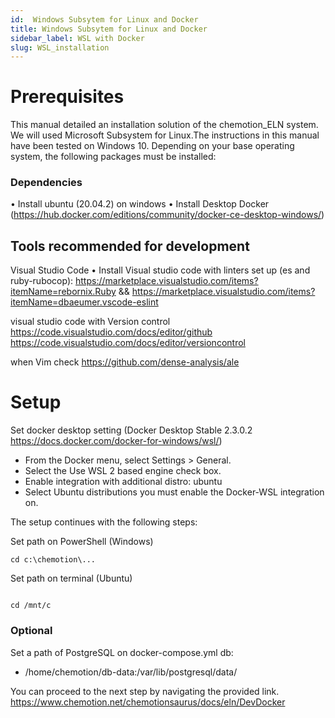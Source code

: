 ```yaml
---
id:  Windows Subsytem for Linux and Docker
title: Windows Subsytem for Linux and Docker
sidebar_label: WSL with Docker
slug: WSL_installation
---
```



# Prerequisites


This manual detailed an installation solution of the chemotion_ELN system. We will used Microsoft Subsystem for Linux.The instructions in this manual have been tested on Windows 10. Depending on your base operating system, the following packages must be installed:


### Dependencies

• Install ubuntu (20.04.2) on windows 
• Install Desktop Docker (https://hub.docker.com/editions/community/docker-ce-desktop-windows/)



## Tools recommended for development

Visual Studio Code 
• Install Visual studio code with linters set up (es and ruby-rubocop):
  https://marketplace.visualstudio.com/items?itemName=rebornix.Ruby && https://marketplace.visualstudio.com/items?itemName=dbaeumer.vscode-eslint

visual studio code with Version control 
https://code.visualstudio.com/docs/editor/github
https://code.visualstudio.com/docs/editor/versioncontrol

when Vim 
check https://github.com/dense-analysis/ale


# Setup

Set docker desktop setting (Docker Desktop Stable 2.3.0.2 https://docs.docker.com/docker-for-windows/wsl/)
-	From the Docker menu, select Settings > General.
-	Select the Use WSL 2 based engine check box.
-	Enable integration with additional distro: ubuntu
-	Select Ubuntu distributions you must enable the Docker-WSL integration on.


The setup continues with the following steps:


      
Set path on PowerShell (Windows)

```
cd c:\chemotion\...

```

Set path on terminal (Ubuntu)

```

cd /mnt/c

```
### Optional
Set a path of PostgreSQL on docker-compose.yml 
db:
- /home/chemotion/db-data:/var/lib/postgresql/data/

You can proceed to the next step by navigating the provided link.
https://www.chemotion.net/chemotionsaurus/docs/eln/DevDocker

